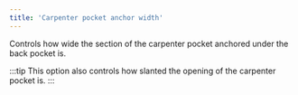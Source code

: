 ```yaml
---
title: 'Carpenter pocket anchor width'
---
```


Controls how wide the section of the carpenter pocket anchored under the back
pocket is.

:::tip
This option also controls how slanted the opening of the carpenter pocket
is.
:::
